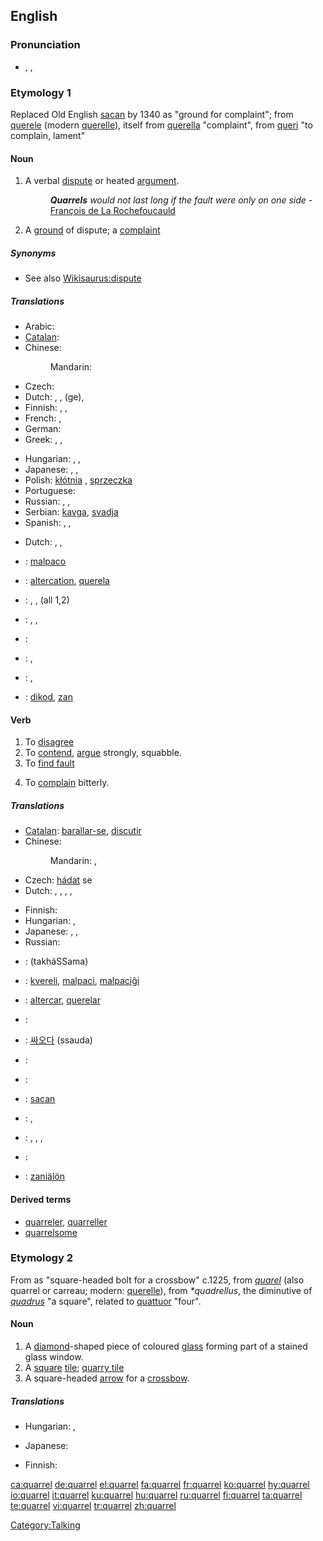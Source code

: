 ==English==
{{wikipedia}}

===Pronunciation===
* {{enPR|'kwôrəl}}, {{IPA|/ˈkwɒrəl/}}, {{SAMPA|/"kwQr@l/}}
*: {{rhymes|ɒrəl}}

===Etymology 1===
Replaced Old English [[sacan]] by 1340 as "ground for complaint"; from {{etyl|fro}} [[querele]] (modern [[querelle]]), itself from {{etyl|fro}} [[querella]] "complaint", from [[queri]] "to complain, lament"

====Noun====
{{en-noun}}

# A verbal [[dispute]] or heated [[argument]].
#: '''''Quarrels''' would not last long if the fault were only on one side'' - [[q:François de La Rochefoucauld|François de La Rochefoucauld]]
# A [[ground]] of dispute; a [[complaint]]

=====Synonyms=====
* See also [[Wikisaurus:dispute]]

=====Translations=====
{{trans-top|verbal dispute or heated argument}}
* Arabic: {{t|ar|نزاع|m|tr=nazaa`|sc=Arab}}
* [[Catalan]]: {{t|ca|baralla|f}}
* Chinese:
*: Mandarin: {{t-|cmn|吵架|tr=chǎojià|sc=Hani|xs=Mandarin}}
* Czech: {{t-|cs|hádka|f}}
* Dutch: {{t-|nl|onenigheid|f}}, {{t|nl|dispuut|n}}, (ge){{t+|nl|ruzie|f}}, {{t-|nl|twist}}
* Finnish: {{t+|fi|riita}}, {{t-|fi|kiista}}, {{t+|fi|kina}}
* French: {{t+|fr|querelle|f}},  {{t+|fr|dispute|f}}
* German: {{t+|de|Streit|m}}
* Greek: {{t+|el|καβγάς|sc=Grek}}, {{t|el|τσακωμός|sc=Grek}}, {{t|el|λογομαχία|sc=Grek}}
{{trans-mid}}
* Hungarian: {{t|hu|veszekedés}}, {{t|hu|perpatvar}}, {{t+|hu|vita}}
* Japanese: {{t|ja|言い争い|tr=iiarasoi|sc=Jpan}}, {{t-|ja|口論|tr=kōron|sc=Jpan}}, {{t-|ja|口喧嘩|tr=kuchigenka|sc=Jpan}}
* Polish: [[kłótnia]] {{f}}, [[sprzeczka]] {{f}}
* Portuguese: {{t+|pt|discussão|f}}
* Russian: {{t+|ru|ссора|f|tr=ssóra|sc=Cyrl}},  {{t+|ru|спор|m|tr=spor|sc=Cyrl}},  {{t|ru|перебранка|f|tr=perebránka|sc=Cyrl}}
* Serbian: [[kavga]], [[svadja]]
* Spanish: {{t-|es|discusión|f}},  {{t-|es|pelea|f}},  {{t-|es|riña|f}}
{{trans-bottom}}

{{trans-top|ground of dispute; complaint}}
* Dutch: {{t|nl|geschilpunt|n}}, {{t|nl|dispuut|n}}, {{t+|nl|betwisting}}
{{trans-mid}}
{{trans-bottom}}

{{checktrans-top}}
* {{ttbc|Esperanto}}: [[malpaco]]
* {{ttbc|Interlingua}}: [[altercation]], [[querela]]
* {{ttbc|Italian}}: {{t+|it|lite|f}}, {{t-|it|bega|f}}, {{t+|it|contesa|f}} (all 1,2)
{{checktrans-mid}}
* {{ttbc|Latin}}: {{t|la|jurgium}}, {{t|la|altercatio|f}}, {{t|la|rixa}}
* {{ttbc|Norwegian}}: {{t-|no|krangel}}
* {{ttbc|Portuguese}}: {{t+|pt|discussão|f}}, {{t+|pt|querela|f}}
* {{ttbc|Spanish}}: {{t-|es|pelea|f}}, {{t-|es|riña|f}}
* {{ttbc|Volapük}}: [[dikod]], [[zan]]
{{checktrans-bottom}}

====Verb====
{{en-verb|quarrels|2='''[[quarrelling]]''' {{i|UK}} ''or'' '''[[quarreling]]'''<!-- according to Chambers dictionary --> {{i|US}}|3='''[[quarrelled]]''' {{i|UK}} ''or'' '''[[quarreled]]''' {{i|US}}}}
{{intransitive}}

# To [[disagree]]
# To [[contend]], [[argue]] strongly, squabble.
# To [[find fault]]
# {{rfv-sense}} To [[complain]] bitterly.

=====Translations=====
{{trans-see|disagree}}

{{trans-top|to contend, argue strongly, squabble}}
* [[Catalan]]: [[barallar-se]], [[discutir]]
* Chinese:
*: Mandarin: {{t-|cmn|吵架|tr=chǎojià|sc=Hani|xs=Mandarin}},  {{t|cmn|拌嘴|tr=bànzuǐ|sc=Hani|xs=Mandarin}}
* Czech: [[hádat]] se
* Dutch: {{t|nl|bekvechten}}, {{t|nl|ruzieën}}, {{t|nl|ruzie maken}}, {{t-|nl|redetwisten}}, {{t+|nl|twisten}}
{{trans-mid}}
* Finnish: {{t+|fi|riidellä}}
* Hungarian: {{t+|hu|veszekszik}}, {{t|hu|veszekedik}}
* Japanese: {{t|ja|言い争う|tr=iiarasou|sc=Jpan}}, {{t|ja|口論する|tr=kōron suru|sc=Jpan}}, {{t|ja|口喧嘩する|tr=kuchigenka suru|sc=Jpan}}
* Russian: {{t+|ru|ссориться|tr=ssórit’s’a|sc=Cyrl}} {{impf}}
{{trans-bottom}}

{{trans-top|to find fault}}
{{trans-mid}}
{{trans-bottom}}

{{checktrans-top}}
* {{ttbc|Arabic}}: {{Arab|[[تخاصم]]}} (takháSSama)
* {{ttbc|Esperanto}}: [[kvereli]], [[malpaci]], [[malpaciĝi]]
* {{ttbc|Interlingua}}: [[altercar]], [[querelar]]
* {{ttbc|Italian}}: {{t+|it|litigare}}
{{checktrans-mid}}
* {{ttbc|Korean}}: [[싸오다]] (ssauda)
* {{ttbc|Latin}}: {{t|la|jurgare}}
* {{ttbc|Norwegian}}: {{t+|no|krangle}}
* {{ttbc|Old English}}: [[sacan]]
* {{ttbc|Portuguese}}: {{t+|pt|disputar}}, {{t+|pt|discutir}}
* {{ttbc|Spanish}}: {{t-|es|disputar}}, {{t+|es|discutir}}, {{t-|es|pelearse}}, {{t-|es|quejarse}}
* {{ttbc|Swedish}}: {{t|sv|gräla}}
* {{ttbc|Volapük}}: [[zaniälön]]
{{checktrans-bottom}}

====Derived terms====
* [[quarreler]], [[quarreller]]
* [[quarrelsome]]

===Etymology 2===
From {{etyl|enm}} as "square-headed bolt for a crossbow" c.1225, from  {{etyl|fro}} ''[[quarel]]'' (also quarrel or carreau; modern: [[querelle]]), from {{VL.}} ''*quadrellus'', the diminutive of {{etyl|la}} ''[[quadrus]]'' "a square", related to [[quattuor]] "four".

====Noun====
{{en-noun}}

# A [[diamond]]-shaped piece of coloured [[glass]] forming part of a stained glass window.
# A [[square]] [[tile]]; [[quarry tile]]
# A square-headed [[arrow]] for a [[crossbow]].

=====Translations=====
{{trans-top|diamond-shaped piece of coloured glass forming part of a stained glass window}}
{{trans-mid}}
{{trans-bottom}}

{{trans-top|square tile}}
* Hungarian: {{t|hu|burkolólap}}, {{t|hu|mozaiklap}}
{{trans-mid}}
* Japanese: {{t|ja|タイル|tr=tairu|sc=Jpan}}
{{trans-bottom}}

{{trans-top|square-headed arrow for a crossbow}}
* Finnish: {{t+|fi|vasama}}
{{trans-mid}}
{{trans-bottom}}

[[Category:Talking]]

[[ca:quarrel]]
[[de:quarrel]]
[[el:quarrel]]
[[fa:quarrel]]
[[fr:quarrel]]
[[ko:quarrel]]
[[hy:quarrel]]
[[io:quarrel]]
[[it:quarrel]]
[[ku:quarrel]]
[[hu:quarrel]]
[[ru:quarrel]]
[[fi:quarrel]]
[[ta:quarrel]]
[[te:quarrel]]
[[vi:quarrel]]
[[tr:quarrel]]
[[zh:quarrel]]